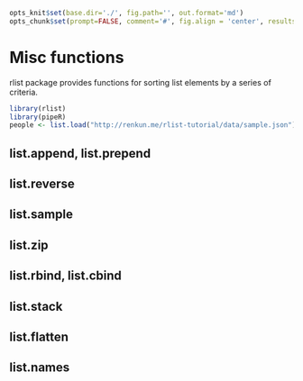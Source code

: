 ```r
opts_knit$set(base.dir='./', fig.path='', out.format='md')
opts_chunk$set(prompt=FALSE, comment='#', fig.align = 'center', results='markup')
```

# Misc functions

rlist package provides functions for sorting list elements by a series of criteria.

```r
library(rlist)
library(pipeR)
people <- list.load("http://renkun.me/rlist-tutorial/data/sample.json")
```

## list.append, list.prepend

## list.reverse

## list.sample

## list.zip

## list.rbind, list.cbind

## list.stack

## list.flatten

## list.names

